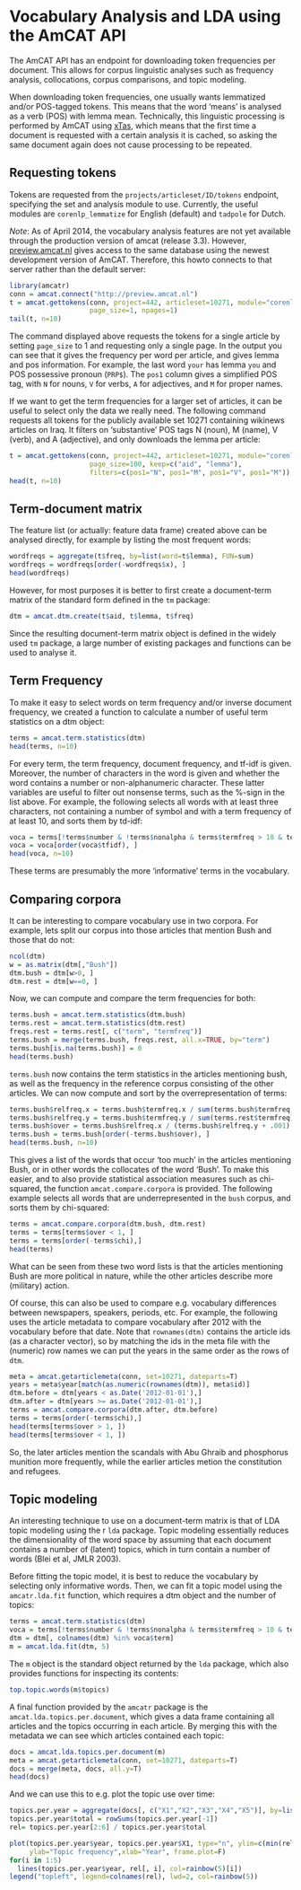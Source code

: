 Vocabulary Analysis and LDA using the AmCAT API
===============================================

The AmCAT API has an endpoint for downloading token frequencies per document.
This allows for corpus linguistic analyses such as frequency analysis, collocations, 
corpus comparisons, and topic modeling. 

When downloading token frequencies, one usually wants lemmatized and/or POS-tagged tokens.
This means that the word 'means' is analysed as a verb (POS) with lemma mean.
Technically, this linguistic processing is performed by AmCAT using [xTas](www.xtas.net), 
which means that the first time a document is requested with a certain analysis it is cached,
so asking the same document again does not cause processing to be repeated.

Requesting tokens
-----------------

Tokens are requested from the `projects/articleset/ID/tokens` endpoint, 
specifying the set and analysis module to use. 
Currently, the useful modules are `corenlp_lemmatize` for English (default)
and `tadpole` for Dutch. 

*Note*: As of April 2014, the vocabulary analysis features are not yet available through 
the production version of amcat (release 3.3). 
However, [preview.amcat.nl](http://preview.amcat.nl)
gives access to the same database using the newest development version of AmCAT.
Therefore, this howto connects to that server rather than the default server:

```r
library(amcatr)
conn = amcat.connect("http://preview.amcat.nl")
t = amcat.gettokens(conn, project=442, articleset=10271, module="corenlp_lemmatize",
                    page_size=1, npages=1)              
tail(t, n=10)
```

The command displayed above requests the tokens for a single article by setting `page_size` to 1 and requesting only a single page.
In the output you can see that it gives the frequency per word per article, and gives lemma and pos information. 
For example, the last word `your` has lemma `you` and POS possessive pronoun (`PRP$`). 
The `pos1` column gives a simplified POS tag, with `N` for nouns, `V` for verbs, `A` for adjectives, and `M` for proper names. 

If we want to get the term frequencies for a larger set of articles, 
it can be useful to select only the data we really need. 
The following command requests all tokens for the publicly available set 10271 
containing wikinews articles on Iraq.
It filters on 'substantive' POS tags N (noun), M (name), V (verb), and A (adjective), 
and only downloads the lemma per article:

```r
t = amcat.gettokens(conn, project=442, articleset=10271, module="corenlp_lemmatize", 
                    page_size=100, keep=c("aid", "lemma"),
                    filters=c(pos1="N", pos1="M", pos1="V", pos1="M"))
head(t, n=10)
```

Term-document matrix
--------------------

The feature list (or actually: feature data frame) created above can be analysed directly,
for example by listing the most frequent words:

```r
wordfreqs = aggregate(t$freq, by=list(word=t$lemma), FUN=sum)
wordfreqs = wordfreqs[order(-wordfreqs$x), ]
head(wordfreqs)
```

However, for most purposes it is better to first create a document-term matrix of the standard form defined in the `tm` package:

```r
dtm = amcat.dtm.create(t$aid, t$lemma, t$freq)
```

Since the resulting document-term matrix object is defined in the widely used `tm` package, 
a large number of existing packages and functions can be used to analyse it. 

Term Frequency
--------------

To make it easy to select words on term frequency and/or inverse document frequency,
we created a function to calculate a number of useful term statistics on a dtm object:

```r
terms = amcat.term.statistics(dtm)
head(terms, n=10)
```

For every term, the term frequency, document frequency, and tf-idf is given. 
Moreover, the number of characters in the word is given and whether the word contains a number or non-alphanumeric character.
These latter variables are useful to filter out nonsense terms, such as the %-sign in the list above.
For example, the following selects all words with at least three characters, not containing a number of symbol and 
with a term frequency of at least 10, and sorts them by td-idf:

```r
voca = terms[!terms$number & !terms$nonalpha & terms$termfreq > 10 & terms$characters >= 3, ]
voca = voca[order(voca$tfidf), ]
head(voca, n=10)
```

These terms are presumably the more 'informative' terms in the vocabulary.

Comparing corpora
-----------------

It can be interesting to compare vocabulary use in two corpora. 
For example, lets split our corpus into those articles that mention Bush and those that do not:

```r
ncol(dtm)
w = as.matrix(dtm[,"Bush"])
dtm.bush = dtm[w>0, ]
dtm.rest = dtm[w==0, ]
```


Now, we can compute and compare the term frequencies for both:

```r
terms.bush = amcat.term.statistics(dtm.bush)
terms.rest = amcat.term.statistics(dtm.rest)
freqs.rest = terms.rest[, c("term", "termfreq")]
terms.bush = merge(terms.bush, freqs.rest, all.x=TRUE, by="term")
terms.bush[is.na(terms.bush)] = 0
head(terms.bush)
```

`terms.bush` now contains the term statistics in the articles mentioning bush, 
as well as the frequency in the reference corpus consisting of the other articles.
We can now compute and sort by the overrepresentation of terms:

```r
terms.bush$relfreq.x = terms.bush$termfreq.x / sum(terms.bush$termfreq.x)
terms.bush$relfreq.y = terms.bush$termfreq.y / sum(terms.rest$termfreq)
terms.bush$over = terms.bush$relfreq.x / (terms.bush$relfreq.y + .001)
terms.bush = terms.bush[order(-terms.bush$over), ]
head(terms.bush, n=10)
```

This gives a list of the words that occur 'too much' in the articles mentioning Bush,
or in other words the collocates of the word 'Bush'.
To make this easier, and to also provide statistical association measures such as chi-squared,
the function `amcat.compare.corpora` is provided. 
The following example selects all words that are underrepresented in the `bush` corpus,
and sorts them by chi-squared:

```r
terms = amcat.compare.corpora(dtm.bush, dtm.rest)
terms = terms[terms$over < 1, ]
terms = terms[order(-terms$chi),]
head(terms)
```

What can be seen from these two word lists is that the articles mentioning Bush are more political in nature,
while the other articles describe more (military) action. 

Of course, this can also be used to compare e.g. vocabulary differences between newspapers, speakers, periods, etc.
For example, the following uses the article metadata to compare vocabulary after 2012 with the vocabulary before that date.
Note that `rownames(dtm)` contains the article ids (as a character vector),
so by matching the ids in the meta file with the (numeric) row names we can put the years in the same order as the rows of `dtm`.

```r
meta = amcat.getarticlemeta(conn, set=10271, dateparts=T)
years = meta$year[match(as.numeric(rownames(dtm)), meta$id)]
dtm.before = dtm[years < as.Date('2012-01-01'),]
dtm.after = dtm[years >= as.Date('2012-01-01'),]
terms = amcat.compare.corpora(dtm.after, dtm.before)
terms = terms[order(-terms$chi),]
head(terms[terms$over > 1, ])
head(terms[terms$over < 1, ])
```

So, the later articles mention the scandals with Abu Ghraib and phosphorus munition more frequently, 
while the earlier articles metion the constitution and refugees. 

Topic modeling
--------------

An interesting technique to use on a document-term matrix is that of LDA topic modeling using the r `lda` package. 
Topic modeling essentially reduces the dimensionality of the word space 
by assuming that each document contains a number of (latent) topics, which in turn contain a number of words (Blei et al, JMLR 2003). 

Before fitting the topic model, it is best to reduce the vocabulary by selecting only informative words.
Then, we can fit a topic model using the `amcatr.lda.fit` function, which requires a dtm object and the number of topics:

```r
terms = amcat.term.statistics(dtm)
voca = terms[!terms$number & !terms$nonalpha & terms$termfreq > 10 & terms$characters >= 3 & terms$tfidf > .05, ]
dtm = dtm[, colnames(dtm) %in% voca$term]
m = amcat.lda.fit(dtm, 5)
```

The `m` object is the standard object returned by the `lda` package, 
which also provides functions for inspecting its contents:

```r
top.topic.words(m$topics)
```

A final function provided by the `amcatr` package is the `amcat.lda.topics.per.document`,
which gives a data frame containing all articles and the topics occurring in each article.
By merging this with the metadata we can see which articles contained each topic:

```r
docs = amcat.lda.topics.per.document(m)
meta = amcat.getarticlemeta(conn, set=10271, dateparts=T)
docs = merge(meta, docs, all.y=T)
head(docs)
```

And we can use this to e.g. plot the topic use over time:

```r
topics.per.year = aggregate(docs[, c("X1","X2","X3","X4","X5")], by=list(year=docs$year), FUN=sum)
topics.per.year$total = rowSums(topics.per.year[-1])
rel= topics.per.year[2:6] / topics.per.year$total

plot(topics.per.year$year, topics.per.year$X1, type="n", ylim=c(min(rel), max(rel)),
     ylab="Topic frequency",xlab="Year", frame.plot=F)
for(i in 1:5) 
  lines(topics.per.year$year, rel[, i], col=rainbow(5)[i])
legend("topleft", legend=colnames(rel), lwd=2, col=rainbow(5))
```
